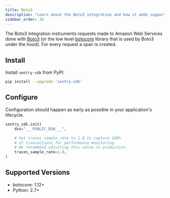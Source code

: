 ```yaml
---
title: Boto3
description: "Learn about the Boto3 integration and how it adds support for the Boto3 and botocore libraries."
sidebar_order: 26
---
```


The Boto3 integration instruments requests made to Amazon Web Services done with [Boto3](https://boto3.amazonaws.com/v1/documentation/api/latest/index.html) (or the low level [botocore](https://github.com/boto/botocore) library that is used by Boto3 under the hood). For every request a span is created.


## Install

Install `sentry-sdk` from PyPI:

```bash
pip install --upgrade 'sentry-sdk'
```

## Configure

Configuration should happen as early as possible in your application's lifecycle.

<SignInNote />

```python
sentry_sdk.init(
    dsn="___PUBLIC_DSN___",

    # Set traces_sample_rate to 1.0 to capture 100%
    # of transactions for performance monitoring.
    # We recommend adjusting this value in production.
    traces_sample_rate=1.0,
)
```

## Supported Versions

- botocore: 1.12+
- Python: 2.7+

